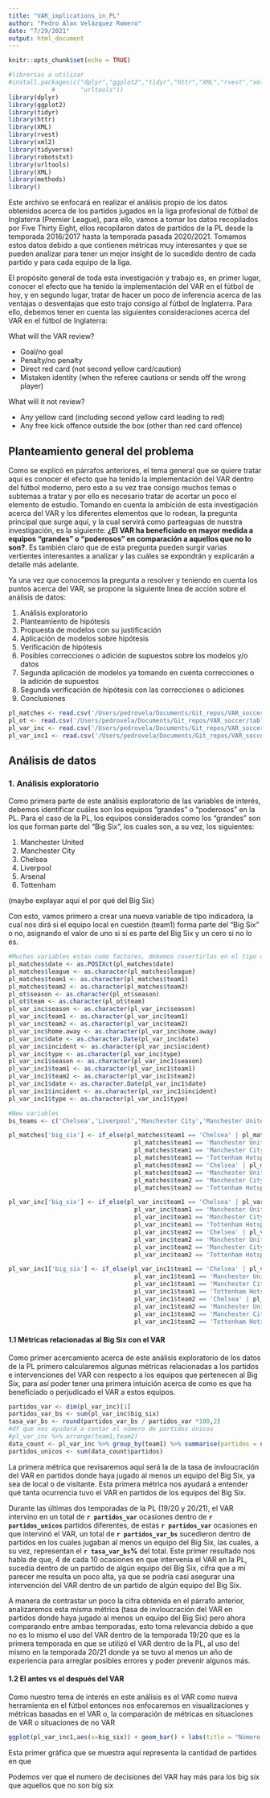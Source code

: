 ```yaml
---
title: "VAR_implications_in_PL"
author: "Pedro Alan Velázquez Romero"
date: "7/29/2021"
output: html_document
---
```


```r
knitr::opts_chunk$set(echo = TRUE)
```

```r
#librerias a utilizar 
#install.packages(c("dplyr","ggplot2","tidyr","httr","XML","rvest","xml2","tidyverse","robotstxt",
            #       "urltools"))
library(dplyr)
library(ggplot2)
library(tidyr)
library(httr)
library(XML)
library(rvest)
library(xml2)
library(tidyverse)
library(robotstxt)
library(urltools)
library(XML)
library(methods)
library()
```

Este archivo se enfocará en realizar el análisis propio de los datos obtenidos acerca de los partidos jugados en la liga profesional de fútbol de Inglaterra (Premier League), para ello, vamos a tomar los datos recopilados por Five Thirty Eight, ellos recopilaron datos de partidos de la PL desde la temporada 2016/2017 hasta la temporada pasada 2020/2021. Tomamos estos datos debido a que contienen métricas muy interesantes y que se pueden analizar para tener un mejor insight de lo sucedido dentro de cada partido y para cada equipo de la liga.

El propósito general de toda esta investigación y trabajo es, en primer lugar, conocer el efecto que ha tenido la implementación del VAR en el fútbol de hoy, y en segundo lugar, tratar de hacer un poco de inferencia acerca de las ventajas o desventajas que esto trajo consigo al fútbol de Inglaterra. Para ello, debemos tener en cuenta las siguientes consideraciones acerca del VAR en el fútbol de Inglaterra:

What will the VAR review? 

- Goal/no goal
- Penalty/no penalty
- Direct red card (not second yellow card/caution)
- Mistaken identity (when the referee cautions or sends off the wrong player)

What will it not review? 

* Any yellow card (including second yellow card leading to red)
* Any free kick offence outside the box (other than red card offence)

## Planteamiento general del problema

Como se explicó en párrafos anteriores, el tema general que se quiere tratar aquí es conocer el efecto que ha tenido la implementación del VAR dentro del fútbol moderno, pero esto a su vez trae consigo muchos temas o subtemas a tratar y por ello es necesario tratar de acortar un poco el elemento de estudio. Tomando en cuenta la ambición de esta investigación acerca del VAR y los diferentes elementos que lo rodean, la pregunta principal que surge aquí, y la cual servirá como parteaguas de nuestra investigación, es la siguiente: **¿El VAR ha beneficiado en mayor medida a equipos "grandes" o "poderosos" en comparación a aquellos que no lo son?**. Es también claro que de esta pregunta pueden surgir varias vertientes interesantes a analizar y las cuáles se expondrán y explicarán a detalle más adelante.

Ya una vez que conocemos la pregunta a resolver y teniendo en cuenta los puntos acerca del VAR, se propone la siguiente línea de acción sobre el análisis de datos:

1. Análisis exploratorio
2. Planteamiento de hipótesis
3. Propuesta de modelos con su justificación
4. Aplicación de modelos sobre hipótesis
5. Verificación de hipótesis
6. Posibles correcciones o adición de supuestos sobre los modelos y/o datos
7. Segunda aplicación de modelos ya tomando en cuenta correcciones o la adición de supuestos
8. Segunda verificación de hipótesis con las correcciones o adiciones
9. Conclusiones

```r
pl_matches <- read.csv('/Users/pedrovela/Documents/Git_repos/VAR_soccer/tables/premier_league.csv')
pl_ot <- read.csv('/Users/pedrovela/Documents/Git_repos/VAR_soccer/tables/pl_overturns_var.csv')
pl_var_inc <- read.csv('/Users/pedrovela/Documents/Git_repos/VAR_soccer/tables/var_details.csv') #incluye el flag de si el team1 es local o visitante en el partido en cuestión
pl_var_inc1 <- read.csv('/Users/pedrovela/Documents/Git_repos/VAR_soccer/tables/var_details1.csv')
```

## Análisis de datos

### 1. Análisis exploratorio

Como primera parte de este análisis exploratorio de las variables de interés, debemos identificar cuáles son los equipos "grandes" o "poderosos" en la PL. Para el caso de la PL, los equipos considerados como los "grandes" son los que forman parte del "Big Six", los cuales son, a su vez, los siguientes:

1. Manchester United
2. Manchester City
3. Chelsea
4. Liverpool
5. Arsenal
6. Tottenham

(maybe explayar aquí el por qué del Big Six)

Con esto, vamos primero a crear una nueva variable de tipo indicadora, la cual nos dirá si el equipo local en cuestión (team1) forma parte del "Big Six" o no, asignando el valor de uno si sí es parte del Big Six y un cero si no lo es.

```r
#Muchas variables estan como factores, debemos covertirlos en el tipo de variable correcto
pl_matches$date <- as.POSIXct(pl_matches$date)
pl_matches$league <- as.character(pl_matches$league)
pl_matches$team1 <- as.character(pl_matches$team1)
pl_matches$team2 <- as.character(pl_matches$team2)
pl_ot$season <- as.character(pl_ot$season)
pl_ot$team <- as.character(pl_ot$team)
pl_var_inc$season <- as.character(pl_var_inc$season)
pl_var_inc$team1 <- as.character(pl_var_inc$team1)
pl_var_inc$team2 <- as.character(pl_var_inc$team2)
pl_var_inc$home.away <- as.character(pl_var_inc$home.away)
pl_var_inc$date <- as.character.Date(pl_var_inc$date)
pl_var_inc$incident <- as.character(pl_var_inc$incident)
pl_var_inc$type <- as.character(pl_var_inc$type)
pl_var_inc1$season <- as.character(pl_var_inc1$season)
pl_var_inc1$team1 <- as.character(pl_var_inc1$team1)
pl_var_inc1$team2 <- as.character(pl_var_inc1$team2)
pl_var_inc1$date <- as.character.Date(pl_var_inc1$date)
pl_var_inc1$incident <- as.character(pl_var_inc1$incident)
pl_var_inc1$type <- as.character(pl_var_inc1$type)
```

```r
#New variables
bs_teams <- c('Chelsea','Liverpool','Manchester City','Manchester United','Arsenal','Tottenham Hotspur')
```

```r
pl_matches['big_six'] <- if_else(pl_matches$team1 == 'Chelsea' | pl_matches$team1 == 'Liverpool' |
                                   pl_matches$team1 == 'Manchester United' | pl_matches$team1 == 'Arsenal'|
                                   pl_matches$team1 == 'Manchester City' | 
                                   pl_matches$team1 == 'Tottenham Hotspur' |
                                   pl_matches$team2 == 'Chelsea' | pl_matches$team2 == 'Liverpool' |
                                   pl_matches$team2 == 'Manchester United' | pl_matches$team2 == 'Arsenal'|
                                   pl_matches$team2 == 'Manchester City' | 
                                   pl_matches$team2 == 'Tottenham Hotspur',1,0)

pl_var_inc['big_six'] <- if_else(pl_var_inc$team1 == 'Chelsea' | pl_var_inc$team1 == 'Liverpool' |
                                   pl_var_inc$team1 == 'Manchester United' | pl_var_inc$team1 == 'Arsenal'|
                                   pl_var_inc$team1 == 'Manchester City' | 
                                   pl_var_inc$team1 == 'Tottenham Hotspur' |
                                   pl_var_inc$team2 == 'Chelsea' | pl_var_inc$team2 == 'Liverpool' |
                                   pl_var_inc$team2 == 'Manchester United' | pl_var_inc$team2 == 'Arsenal'|
                                   pl_var_inc$team2 == 'Manchester City' | 
                                   pl_var_inc$team2 == 'Tottenham Hotspur',1,0)

pl_var_inc1['big_six'] <- if_else(pl_var_inc1$team1 == 'Chelsea' | pl_var_inc1$team1 == 'Liverpool' |
                                   pl_var_inc1$team1 == 'Manchester United' | pl_var_inc1$team1 == 'Arsenal'|
                                   pl_var_inc1$team1 == 'Manchester City' | 
                                   pl_var_inc1$team1 == 'Tottenham Hotspur' |
                                   pl_var_inc1$team2 == 'Chelsea' | pl_var_inc1$team2 == 'Liverpool' |
                                   pl_var_inc1$team2 == 'Manchester United' | pl_var_inc1$team2 == 'Arsenal'|
                                   pl_var_inc1$team2 == 'Manchester City' | 
                                   pl_var_inc1$team2 == 'Tottenham Hotspur',1,0)
```

#### 1.1 Métricas relacionadas al Big Six con el VAR

Como primer acercamiento acerca de este análisis exploratorio de los datos de la PL primero calcularemos algunas métricas relacionadas a los partidos e intervenciones del VAR con respecto a los equipos que pertenecen al Big Six, para así poder tener una primera intuición acerca de como es que ha beneficiado o perjudicado el VAR a estos equipos.

```r
partidos_var <- dim(pl_var_inc)[1]
partidos_var_bs <- sum(pl_var_inc$big_six)
tasa_var_bs <- round(partidos_var_bs / partidos_var *100,2)
#df que nos ayudará a contar el número de partidos únicos
#pl_var_inc %>% arrange(team1,team2)
data_count <- pl_var_inc %>% group_by(team1) %>% summarise(partidos = n_distinct(team2))
partidos_unicos <- sum(data_count$partidos)


```

La primera métrica que revisaremos aquí será la de la tasa de invloucración del VAR en partidos donde haya jugado al menos un equipo del Big Six, ya sea de local o de visitante. Esta primera métrica nos ayudará a entender qué tanta ocurrencia tuvo el VAR en partidos de los equipos del Big Six. 

Durante las últimas dos temporadas de la PL (19/20 y 20/21), el VAR intervino en un total de **`r partidos_var`** ocasiones dentro de **`r partidos_unicos`** partidos diferentes, de estas **`r partidos_var`** ocasiones en que intervinó el VAR, un total de **`r partidos_var_bs`** sucedieron dentro de partidos en los cuales jugaban al menos un equipo del Big Six, las cuales, a su vez, representan el **`r tasa_var_bs`\%** del total. Este primer resultado nos habla de que, 4 de cada 10 ocasiones en que intervenía el VAR en la PL, sucedía dentro de un partido de algún equipo del Big Six, cifra que a mi parecer me resulta un poco alta, ya que se podría casi asegurar una intervención del VAR dentro de un partido de algún equipo del Big Six. 

A manera de contrastar un poco la cifra obtenida en el párrafo anterior, analizaremos esta misma métrica (tasa de invloucración del VAR en partidos donde haya jugado al menos un equipo del Big Six) pero ahora comparando entre ambas temporadas, esto toma relevancia debido a que no es lo mismo el uso del VAR dentro de la temporada 19/20 que es la primera temporada en que se utilizó el VAR dentro de la PL, al uso del mismo en la temporada 20/21 donde ya se tuvo al menos un año de experiencia para arreglar posibles errores y poder prevenir algunos más. 

#### 1.2 El antes vs el después del VAR

Como nuestro tema de interés en este análisis es el VAR como nueva herramienta en el fútbol entonces nos enfocaremos en visualizaciones y métricas basadas en el VAR o, la comparación de métricas en situaciones de VAR o situaciones de no VAR

```r
ggplot(pl_var_inc1,aes(x=big_six)) + geom_bar() + labs(title = "Número de intervenciones del VAR en equipos del Big Six vs otros equipos", y = "Número de partidos", x = "Tipo de equipo") + theme(panel.background = element_rect(fill = "white", colour = "gray"), plot.title.position = "panel") #+ facet_wrap(facets=~is_VAR)
```

Esta primer gráfica que se muestra aquí representa la cantidad de partidos en que 


Podemos ver que el numero de decisiones del VAR hay más para los big six que aquellos que no son big six 



